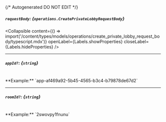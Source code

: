 {/* Autogenerated DO NOT EDIT  */}

##### `requestBody`: *{`operations.CreatePrivateLobbyRequestBody`}*

<Collapsible content={() => import('/content/types/models/operations/create_private_lobby_request_body/typescript.mdx')} openLabel={Labels.showProperties} closeLabel={Labels.hideProperties} />


---
##### `appId?`: *{`string`}*
<br/>
**Example:** `app-af469a92-5b45-4565-b3c4-b79878de67d2`

---
##### `roomId?`: *{`string`}*
<br/>
**Example:** `2swovpy1fnunu`


